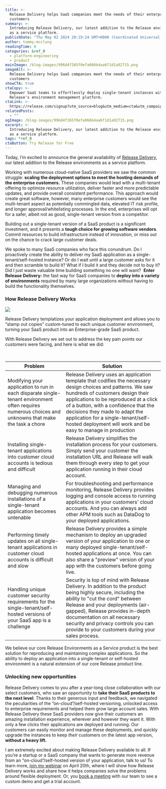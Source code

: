 ```yaml
---
title: >-
  Release Delivery helps SaaS companies meet the needs of their enterprise
  customers
summary: >-
  Introducing Release Delivery, our latest addition to the Release environments
  as a service platform.
publishDate: "Thu May 02 2024 20:19:24 GMT+0000 (Coordinated Universal Time)"
author: tommy-mcclung
readingTime: 6
categories: &ref_0
  - platform-engineering
  - product
mainImage: /blog-images/996d4f265f0efa066b4aa6f1d1a92715.png
imageAlt: >-
  Release Delivery helps SaaS companies meet the needs of their enterprise
  customers
showCTA: true
ctaCopy: >-
  Empower SaaS teams to effortlessly deploy single-tenant instances with
  Release's environment management platform.
ctaLink: >-
  https://release.com/signup?utm_source=blog&utm_medium=cta&utm_campaign=blog-cta&utm_content=release-delivery-helps-saas-companies-meet-the-needs-of-their-enterprise-customers
relatedPosts:
  - ""
ogImage: /blog-images/996d4f265f0efa066b4aa6f1d1a92715.png
excerpt: >-
  Introducing Release Delivery, our latest addition to the Release environments
  as a service platform.
tags: *ref_0
ctaButton: Try Release for Free
---
```


Today, I’m excited to announce the general availability of [Release Delivery](https://release.com/product/release-delivery), our latest addition to the Release environments as a service platform. 

Working with numerous cloud-native SaaS providers we saw the common struggle: **scaling the deployment options to meet the hosting demands of the enterprise customers.** These companies would lead with a multi-tenant offering to optimize resource utilization, deliver faster and more predictable updates, and provide overall consistent performance. This approach would create great software, however, many enterprise customers would see the multi-tenant aspect as potentially commingled data, elevated IT risk profile, and longer approval/whitelisting processes. In the end, enterprises will opt for a safer, albeit not as good, single-tenant version from a competitor. 

Building out a single-tenant version of a SaaS product is a significant investment, and it presents a **tough choice for growing software vendors**. Commit resources to build infrastructure instead of innovation, or miss out on the chance to crack large customer deals.

We spoke to many SaaS companies who face this conundrum. Do I proactively create the ability to deliver my SaaS application as a single-tenant/self-hosted instance? Or do I wait until a large customer asks for it and then scramble to build it? What if I build it and they decide not to buy it? Did I just waste valuable time building something no one will want? 
**Enter Release Delivery:** the fast way for SaaS companies to **deploy into a variety of environments** required by many large organizations without having to build the functionality themselves.

### How Release Delivery Works

![](/blog-images/996d4f265f0efa066b4aa6f1d1a92715.png)

Release Delivery templatizes your application deployment and allows you to “stamp out copies” custom-tuned to each unique customer environment, turning your SaaS product into an Enterprise-grade SaaS product. 

With Release Delivery we set out to address the key pain points our customers were facing, and here is what we did:

                                                                       

| Problem                                                                                                                                               | Solution                                                                                                                                                                                                                                                                                                                                                                |
| ----------------------------------------------------------------------------------------------------------------------------------------------------- | ----------------------------------------------------------------------------------------------------------------------------------------------------------------------------------------------------------------------------------------------------------------------------------------------------------------------------------------------------------------------- |
| Modifying your application to run in each disparate single-tenant environment often requires numerous choices and unknowns that make the task a chore | Release Delivery uses an application template that codifies the necessary design choices and patterns. We saw hundreds of customers design their applications to be reproduced at a click of a button, with a confidence that the decisions they made to adapt the application for a single-tenant/self-hosted deployment will work and be easy to manage in production |
| Installing single-tenant applications into customer cloud accounts is tedious and difficult                                                           | Release Delivery simplifies the installation process for your customers. Simply send your customer the installation URL and Release will walk them through every step to get your application running in their cloud account.                                                                                                                                           |
| Managing and debugging numerous installations of a single-tenant application becomes untenable                                                        | For troubleshooting and performance monitoring, Release Delivery provides logging and console access to running applications in your customers' cloud accounts. And you can always add other APM tools such as DataDog to your deployed applications.                                                                                                                   |
| Performing timely updates on all single-tenant applications in customer cloud accounts is difficult and slow                                          | Release Delivery provides a simple mechanism to deploy an upgraded version of your application to one or many deployed single-tenant/self-hosted applications at once. You can also share a "preview" version of your app with the customers before going live.                                                                                                         |
| Handling unique customer security requirements for the single-tenant/self-hosted versions of your SaaS app is a challenge                             | Security is top of mind with Release Delivery. In addition to the product being highly secure, including the ability to "cut the cord" between Release and your deployments (air-gapped), Release provides in-depth documentation on all necessary security and privacy controls you can provide to your customers during your sales process.                           |

We believe our core Release Environments as a Service product is the best solution for reproducing and maintaining complex applications. So the ability to deploy an application into a single-tenant or self-hosted environment is a natural extension of our core Release product line. 

### Unlocking new opportunities

Release Delivery comes to you after a year-long close collaboration with our select customers, who saw an opportunity to **take their SaaS products to the next level**. Thanks to their generous input and feedback, we navigated the peculiarities of the “on-cloud”/self-hosted versioning, unlocked access to enterprise requirements and helped them grow large account sales. With Release Delivery these SaaS providers now give their customers an amazing installation experience, wherever and however they want it. With only a few clicks their applications are deployed and running. Our customers can easily monitor and manage these deployments, and quickly upgrade the instances to keep _their_ customers on the latest app version, **without a heavy lift.**  

I am extremely excited about making Release Delivery available to all. If you’re a startup or a SaaS company that wants to generate more revenue from an “on-cloud”/self-hosted version of your application, talk to us! To learn more, [join my webinar](https://release.com/webinar/release-delivery) on April 20th, where I will show how Release Delivery works and share how it helps companies solve the problems around flexible deployment. Or, you [book a meeting](https://release.com/vpc-book-a-meeting) with our team to see a custom demo and get a trial account.
